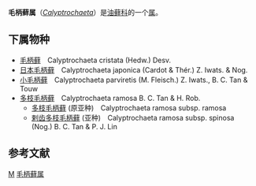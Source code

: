 {{Automatic taxobox
| taxon = Calyptrochaeta
| authority = [[Desv.|Desv.]], 1825
| type_species = [[毛柄藓|毛柄藓]] ''Calyptrochaeta cristata''
| type_species_authority = ([[Hedw.|Hedw.]]) [[Desv.|Desv.]], 1825
| subdivision_ranks = [[种|种]]
| subdivision = 见正文。
| synonyms =
* Chaetophora Brid. (1818), hom. illeg. non Schrank (1783)
* Chaetephora Brid.
* Eriopus Brid. (1827), nom. superfl.
* Eulophia (Hedw.) C. Agardh (1822), nom. superfl. et hom. illeg. non R. Br. (1821)
}}
'''毛柄藓属'''（''[[Calyptrochaeta|Calyptrochaeta]]''）是[[油藓科|油藓科]]的一个[[属|属]]。

==下属物种==

* [[毛柄藓|毛柄藓]]　Calyptrochaeta cristata (Hedw.) Desv.
* [[日本毛柄藓|日本毛柄藓]]　Calyptrochaeta japonica (Cardot & Thér.) Z. Iwats. & Nog.
* [[小毛柄藓|小毛柄藓]]　Calyptrochaeta parviretis (M. Fleisch.) Z. Iwats., B. C. Tan & Touw
* [[多枝毛柄藓|多枝毛柄藓]]　Calyptrochaeta ramosa B. C. Tan & H. Rob.
** [[多枝毛柄藓|多枝毛柄藓]] (原亚种)　Calyptrochaeta ramosa subsp. ramosa
** [[剌齿多枝毛柄藓|剌齿多枝毛柄藓]] (亚种)　Calyptrochaeta ramosa subsp. spinosa (Nog.) B. C. Tan & P. J. Lin

==参考文献==
{{Reflist}}

{{taxonbar}}
[[Category:油藓科|M]]
[[Category:毛柄藓属|]]
